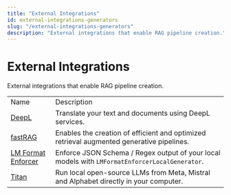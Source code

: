 ```yaml
---
title: "External Integrations"
id: external-integrations-generators
slug: "/external-integrations-generators"
description: "External integrations that enable RAG pipeline creation."
---
```


# External Integrations

External integrations that enable RAG pipeline creation.

|  |  |
| --- | --- |
| Name                                                                            | Description                                                                                    |
| [DeepL](https://haystack.deepset.ai/integrations/deepl)                         | Translate your text and documents using DeepL services.                                        |
| [fastRAG](https://haystack.deepset.ai/integrations/fastrag/)                    | Enables the creation of efficient and optimized retrieval augmented generative pipelines.      |
| [LM Format Enforcer](https://haystack.deepset.ai/integrations/lmformatenforcer) | Enforce JSON Schema / Regex output of your local models with `LMFormatEnforcerLocalGenerator`. |
| [Titan](https://haystack.deepset.ai/integrations/titanml-takeoff)               | Run local open-source LLMs from Meta, Mistral and Alphabet directly in your computer.          |